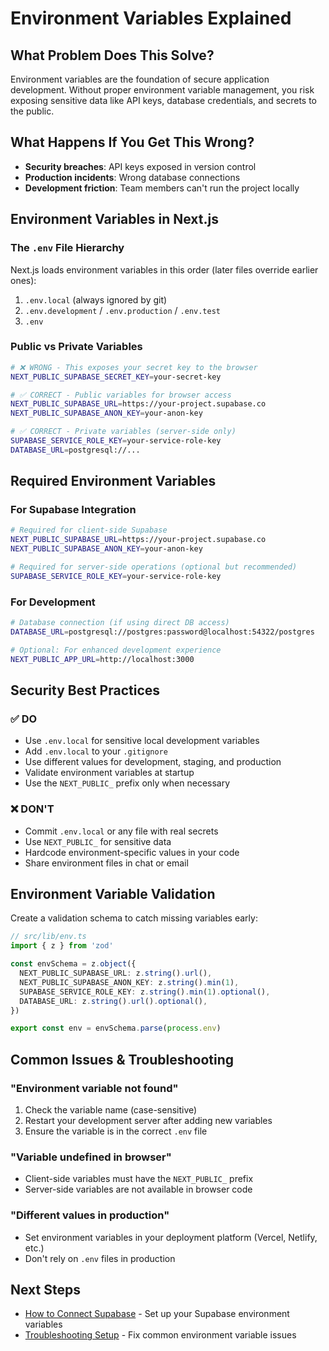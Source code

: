 # Environment Variables Explained

## What Problem Does This Solve?

Environment variables are the foundation of secure application development. Without proper environment variable management, you risk exposing sensitive data like API keys, database credentials, and secrets to the public.

## What Happens If You Get This Wrong?

- **Security breaches**: API keys exposed in version control
- **Production incidents**: Wrong database connections
- **Development friction**: Team members can't run the project locally

## Environment Variables in Next.js

### The `.env` File Hierarchy

Next.js loads environment variables in this order (later files override earlier ones):

1. `.env.local` (always ignored by git)
2. `.env.development` / `.env.production` / `.env.test`
3. `.env`

### Public vs Private Variables

```bash
# ❌ WRONG - This exposes your secret key to the browser
NEXT_PUBLIC_SUPABASE_SECRET_KEY=your-secret-key

# ✅ CORRECT - Public variables for browser access
NEXT_PUBLIC_SUPABASE_URL=https://your-project.supabase.co
NEXT_PUBLIC_SUPABASE_ANON_KEY=your-anon-key

# ✅ CORRECT - Private variables (server-side only)
SUPABASE_SERVICE_ROLE_KEY=your-service-role-key
DATABASE_URL=postgresql://...
```

## Required Environment Variables

### For Supabase Integration

```bash
# Required for client-side Supabase
NEXT_PUBLIC_SUPABASE_URL=https://your-project.supabase.co
NEXT_PUBLIC_SUPABASE_ANON_KEY=your-anon-key

# Required for server-side operations (optional but recommended)
SUPABASE_SERVICE_ROLE_KEY=your-service-role-key
```

### For Development

```bash
# Database connection (if using direct DB access)
DATABASE_URL=postgresql://postgres:password@localhost:54322/postgres

# Optional: For enhanced development experience
NEXT_PUBLIC_APP_URL=http://localhost:3000
```

## Security Best Practices

### ✅ DO

- Use `.env.local` for sensitive local development variables
- Add `.env.local` to your `.gitignore`
- Use different values for development, staging, and production
- Validate environment variables at startup
- Use the `NEXT_PUBLIC_` prefix only when necessary

### ❌ DON'T

- Commit `.env.local` or any file with real secrets
- Use `NEXT_PUBLIC_` for sensitive data
- Hardcode environment-specific values in your code
- Share environment files in chat or email

## Environment Variable Validation

Create a validation schema to catch missing variables early:

```typescript
// src/lib/env.ts
import { z } from 'zod'

const envSchema = z.object({
  NEXT_PUBLIC_SUPABASE_URL: z.string().url(),
  NEXT_PUBLIC_SUPABASE_ANON_KEY: z.string().min(1),
  SUPABASE_SERVICE_ROLE_KEY: z.string().min(1).optional(),
  DATABASE_URL: z.string().url().optional(),
})

export const env = envSchema.parse(process.env)
```

## Common Issues & Troubleshooting

### "Environment variable not found"

1. Check the variable name (case-sensitive)
2. Restart your development server after adding new variables
3. Ensure the variable is in the correct `.env` file

### "Variable undefined in browser"

- Client-side variables must have the `NEXT_PUBLIC_` prefix
- Server-side variables are not available in browser code

### "Different values in production"

- Set environment variables in your deployment platform (Vercel, Netlify, etc.)
- Don't rely on `.env` files in production

## Next Steps

- [How to Connect Supabase](./how-to-connect-supabase.md) - Set up your Supabase environment variables
- [Troubleshooting Setup](./troubleshooting-setup.md) - Fix common environment variable issues
